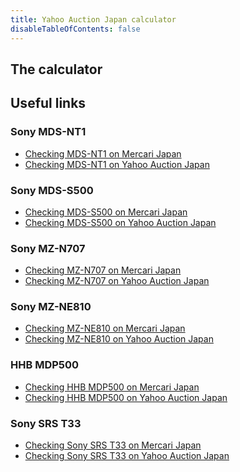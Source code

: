 ```yaml
---
title: Yahoo Auction Japan calculator
disableTableOfContents: false
---
```


## The calculator


<YahooActionJapanCalculator />

## Useful links
### Sony MDS-NT1
- [Checking MDS-NT1 on Mercari Japan](https://jp.mercari.com/search?keyword=mds-NT1&status=on_sale&page=1)
- [Checking MDS-NT1 on Yahoo Auction Japan](https://auctions.yahoo.co.jp/search/search?va=mds+nt1)

### Sony MDS-S500
- [Checking MDS-S500 on Mercari Japan](https://jp.mercari.com/search?keyword=mds-s500&status=on_sale&page=1)
- [Checking MDS-S500 on Yahoo Auction Japan](https://auctions.yahoo.co.jp/search/search?va=mds+s500)

### Sony MZ-N707
- [Checking MZ-N707 on Mercari Japan](https://jp.mercari.com/search?keyword=mz-n707&status=on_sale&page=1)
- [Checking MZ-N707 on Yahoo Auction Japan](https://auctions.yahoo.co.jp/search/search?va=mz+n707)

### Sony MZ-NE810
- [Checking MZ-NE810 on Mercari Japan](https://jp.mercari.com/search?keyword=mz-ne810&status=on_sale&page=1)
- [Checking MZ-NE810 on Yahoo Auction Japan](https://auctions.yahoo.co.jp/search/search?va=mz+ne810)

### HHB MDP500
- [Checking HHB MDP500 on Mercari Japan](https://jp.mercari.com/search?keyword=hhb+mdp500&status=on_sale&page=1)
- [Checking HHB MDP500 on Yahoo Auction Japan](https://auctions.yahoo.co.jp/search/search?va=hhb+mdp500)


### Sony SRS T33
- [Checking Sony SRS T33 on Mercari Japan](https://jp.mercari.com/search?keyword=SRS+T33+mdp500&status=on_sale&page=1)
- [Checking Sony SRS T33 on Yahoo Auction Japan](https://auctions.yahoo.co.jp/search/search?va=SRS+T33)